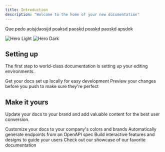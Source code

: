 ```yaml
---
title: Introduction
description: "Welcome to the home of your new documentation"
---
```


Que pedo
aoisjdaosijd
poaksd
paoskd
poaskd
paoskd
apsdok

<img alt="Hero Light" classname="block dark:hidden" src="https://github.com/edgarlr/mintlify-docs/blob/main//images/hero-light.png?raw=true" />

<img alt="Hero Dark" classname="hidden dark:block" src="https://github.com/edgarlr/mintlify-docs/blob/main//images/hero-dark.png?raw=true" />

## Setting up

The first step to world-class documentation is setting up your editing environments.

<CardGroup cols={2}>
  <Card title="Edit Your Docs" icon="pen-to-square" href="https://mintlify.com/docs/quickstart">
    Get your docs set up locally for easy development
  </Card>

  <Card title="Preview Changes" icon="image" href="https://mintlify.com/docs/development">
    Preview your changes before you push to make sure they're perfect
  </Card>
</CardGroup>

## Make it yours

Update your docs to your brand and add valuable content for the best user conversion.

<CardGroup cols={2}>
  <Card title="Customize Style" icon="palette" href="https://mintlify.com/docs/settings/global">
    Customize your docs to your company's colors and brands
  </Card>

  <Card title="Reference APIs" icon="code" href="https://mintlify.com/docs/api-playground/openapi">
    Automatically generate endpoints from an OpenAPI spec
  </Card>

  <Card title="Add Components" icon="screwdriver-wrench" href="https://mintlify.com/docs/content/components/accordions">
    Build interactive features and designs to guide your users
  </Card>

  <Card title="Get Inspiration" icon="stars" href="https://mintlify.com/customers">
    Check out our showcase of our favorite documentation
  </Card>
</CardGroup>